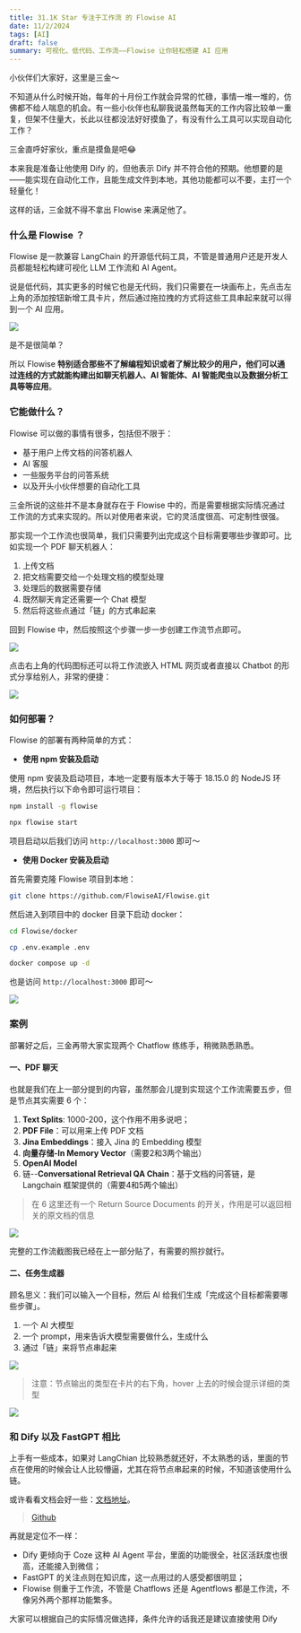 ```yaml
---
title: 31.1K Star 专注于工作流 的 Flowise AI
date: 11/2/2024
tags: [AI]
draft: false
summary: 可视化、低代码、工作流——Flowise 让你轻松搭建 AI 应用
---
```


小伙伴们大家好，这里是三金～

不知道从什么时候开始，每年的十月份工作就会异常的忙碌，事情一堆一堆的，仿佛都不给人喘息的机会。有一些小伙伴也私聊我说虽然每天的工作内容比较单一重复，但架不住量大，长此以往都没法好好摸鱼了，有没有什么工具可以实现自动化工作？

三金直呼好家伙，重点是摸鱼是吧😂

本来我是准备让他使用 Dify 的，但他表示 Dify 并不符合他的预期。他想要的是——能实现在自动化工作，且能生成文件到本地，其他功能都可以不要，主打一个轻量化！

这样的话，三金就不得不拿出 Flowise 来满足他了。

### 什么是 Flowise ？

Flowise 是一款兼容 LangChain 的开源低代码工具，不管是普通用户还是开发人员都能轻松构建可视化 LLM 工作流和 AI Agent。

说是低代码，其实更多的时候它也是无代码，我们只需要在一块画布上，先点击左上角的添加按钮新增工具卡片，然后通过拖拉拽的方式将这些工具串起来就可以得到一个 AI 应用。

![](https://note.ihsxu.com/api/imgs/1730390732293.webp)

是不是很简单？

所以 Flowise **特别适合那些不了解编程知识或者了解比较少的用户，他们可以通过连线的方式就能构建出如聊天机器人、AI 智能体、AI 智能爬虫以及数据分析工具等等应用**。

### 它能做什么？

Flowise 可以做的事情有很多，包括但不限于：

*   基于用户上传文档的问答机器人
*   AI 客服
*   一些服务平台的问答系统
*   以及开头小伙伴想要的自动化工具

三金所说的这些并不是本身就存在于 Flowise 中的，而是需要根据实际情况通过工作流的方式来实现的。所以对使用者来说，它的灵活度很高、可定制性很强。

那实现一个工作流也很简单，我们只需要列出完成这个目标需要哪些步骤即可。比如实现一个 PDF 聊天机器人：

1.  上传文档
2.  把文档需要交给一个处理文档的模型处理
3.  处理后的数据需要存储
4.  既然聊天肯定还需要一个 Chat 模型
5.  然后将这些点通过「链」的方式串起来

回到 Flowise 中，然后按照这个步骤一步一步创建工作流节点即可。

![](https://note.ihsxu.com/api/imgs/1730538611266.webp)

点击右上角的代码图标还可以将工作流嵌入 HTML 网页或者直接以 Chatbot 的形式分享给别人，非常的便捷：

![](https://note.ihsxu.com/api/imgs/1730538766260.webp)

### 如何部署？

Flowise 的部署有两种简单的方式：

*   **使用 npm 安装及启动**

使用 npm 安装及启动项目，本地一定要有版本大于等于 18.15.0 的 NodeJS 环境，然后执行以下命令即可运行项目：

```bash
npm install -g flowise

npx flowise start
```

项目启动以后我们访问 `http://localhost:3000` 即可～

*   **使用 Docker 安装及启动**

首先需要克隆 Flowise 项目到本地：

```bash
git clone https://github.com/FlowiseAI/Flowise.git
```

然后进入到项目中的 docker 目录下启动 docker：

```bash
cd Flowise/docker

cp .env.example .env

docker compose up -d
```

也是访问 `http://localhost:3000` 即可～

![](https://note.ihsxu.com/api/imgs/1730539428776.webp)

### 案例

部署好之后，三金再带大家实现两个 Chatflow 练练手，稍微熟悉熟悉。

#### 一、PDF 聊天

也就是我们在上一部分提到的内容，虽然那会儿提到实现这个工作流需要五步，但是节点其实需要 6 个：

1.  **Text Splits**: 1000-200，这个作用不用多说吧；
2.  **PDF File**：可以用来上传 PDF 文档
3.  **Jina Embeddings**：接入 Jina 的 Embedding 模型
4.  **向量存储-In Memory Vector**（需要2和3两个输出）
5.  **OpenAI Model**
6.  链--**Conversational Retrieval QA Chain**：基于文档的问答链，是 Langchain 框架提供的（需要4和5两个输出）

> 在 6 这里还有一个 Return Source Documents 的开关，作用是可以返回相关的原文档的信息

![](https://note.ihsxu.com/api/imgs/1730539705769.webp)

完整的工作流截图我已经在上一部分贴了，有需要的照抄就行。

#### 二、任务生成器

顾名思义：我们可以输入一个目标，然后 AI 给我们生成「完成这个目标都需要哪些步骤」。

1.  一个 AI 大模型
2.  一个 prompt，用来告诉大模型需要做什么，生成什么
3.  通过「链」来将节点串起来

![](https://note.ihsxu.com/api/imgs/1730540278061.webp)

> 注意：节点输出的类型在卡片的右下角，hover 上去的时候会提示详细的类型

![](https://note.ihsxu.com/api/imgs/1730540317718.webp)

### 和 Dify 以及 FastGPT 相比

上手有一些成本，如果对 LangChian 比较熟悉就还好，不太熟悉的话，里面的节点在使用的时候会让人比较懵逼，尤其在将节点串起来的时候，不知道该使用什么链。

或许看看文档会好一些：[文档地址](https://docs.flowiseai.com/)。

> [Github](https://github.com/FlowiseAI/Flowise/blob/main/i18n/README-ZH.md)

再就是定位不一样：

*   Dify 更倾向于 Coze 这种 AI Agent 平台，里面的功能很全，社区活跃度也很高，还能接入到微信；
*   FastGPT 的关注点则在知识库，这一点用过的人感受都很明显；
*   Flowise 侧重于工作流，不管是 Chatflows 还是 Agentflows 都是工作流，不像另外两个那样功能繁多。

大家可以根据自己的实际情况做选择，条件允许的话我还是建议直接使用 Dify

